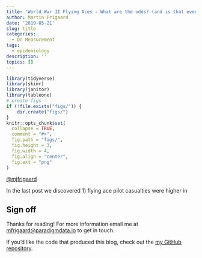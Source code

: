 ```yaml
---
title: 'World War II Flying Aces - What are the odds? (and is that even the right number?)'
author: Martin Frigaard
date: '2019-05-21'
slug: title
categories:
  - On Measurement
tags:
  - epidemiology
description: ''
topics: []
---
```


```r
library(tidyverse)
library(skimr)
library(janitor)
library(tableone)
# create figs
if (!file.exists("figs/")) {
    dir.create("figs/")
}
knitr::opts_chunk$set(
  collapse = TRUE,
  comment = "#>",
  fig.path = "figs/",
  fig.height = 3,
  fig.width = 4,
  fig.align = "center",
  fig.ext = "png"
)
```

[\@mjfrigaard](https://twitter.com/mjfrigaard)

In the last post we discovered 1) flying ace pilot casualties were higher in 


## Sign off

Thanks for reading! For more information email me at <mfrigaard@paradigmdata.io> to get in touch.

If you'd like the code that produced this blog, check out the [my GitHub repository](https://github.com/mjfrigaard/martinfrigaard-io-site).